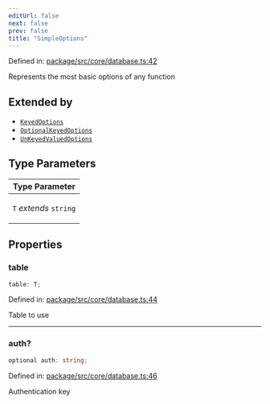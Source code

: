 ```yaml
---
editUrl: false
next: false
prev: false
title: "SimpleOptions"
---
```


Defined in: [package/src/core/database.ts:42](https://github.com/KingsBeCattz/ezdd/blob/8128187f4e3c49c29f09b0ea64f2ec7d4b54b8e5/package/src/core/database.ts#L42)

Represents the most basic options of any function

## Extended by

- [`KeyedOptions`](/ezdb/reference/interfaces/keyedoptions/)
- [`OptionalKeyedOptions`](/ezdb/reference/interfaces/optionalkeyedoptions/)
- [`UnKeyedValuedOptions`](/ezdb/reference/interfaces/unkeyedvaluedoptions/)

## Type Parameters

<table>
<thead>
<tr>
<th>Type Parameter</th>
</tr>
</thead>
<tbody>
<tr>
<td>

`T` *extends* `string`

</td>
</tr>
</tbody>
</table>

## Properties

### table

```ts
table: T;
```

Defined in: [package/src/core/database.ts:44](https://github.com/KingsBeCattz/ezdd/blob/8128187f4e3c49c29f09b0ea64f2ec7d4b54b8e5/package/src/core/database.ts#L44)

Table to use

***

### auth?

```ts
optional auth: string;
```

Defined in: [package/src/core/database.ts:46](https://github.com/KingsBeCattz/ezdd/blob/8128187f4e3c49c29f09b0ea64f2ec7d4b54b8e5/package/src/core/database.ts#L46)

Authentication key
